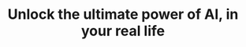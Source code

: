 ---
title: "Unlock the ultimate power of AI, in your real life"
shape: 
  light: "/assets/imgs/shape/img-s-74.png"
  dark: "/assets/imgs/shape/img-s-74-light.png"
client_img:
  light: "/assets/imgs/client/img-s-3.png"
  dark: "/assets/imgs/client/img-s-3-light.png"
customers: "18k+"
info: 
  thumb:
    light: "/assets/imgs/gallery/img-s-81.png"
    dark: "/assets/imgs/gallery/img-s-81-light.png"
  description: "Startup agency, providing ai service in world-wide since 2010"
  action_btn:
    enable: true
    label: "get started"
    link: "/contact"
image: "/assets/imgs/gallery/img-s-82.jpg"
feature_text: "diverse talents and a shared passion"
---